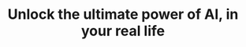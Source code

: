 ---
title: "Unlock the ultimate power of AI, in your real life"
shape: 
  light: "/assets/imgs/shape/img-s-74.png"
  dark: "/assets/imgs/shape/img-s-74-light.png"
client_img:
  light: "/assets/imgs/client/img-s-3.png"
  dark: "/assets/imgs/client/img-s-3-light.png"
customers: "18k+"
info: 
  thumb:
    light: "/assets/imgs/gallery/img-s-81.png"
    dark: "/assets/imgs/gallery/img-s-81-light.png"
  description: "Startup agency, providing ai service in world-wide since 2010"
  action_btn:
    enable: true
    label: "get started"
    link: "/contact"
image: "/assets/imgs/gallery/img-s-82.jpg"
feature_text: "diverse talents and a shared passion"
---